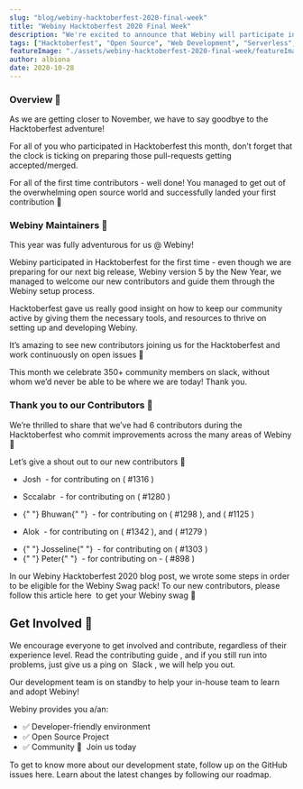 ```yaml
---
slug: "blog/webiny-hacktoberfest-2020-final-week"
title: "Webiny Hacktoberfest 2020 Final Week"
description: "We're excited to announce that Webiny will participate in Hacktoberfest for the first time! 🚀"
tags: ["Hacktoberfest", "Open Source", "Web Development", "Serverless", "Reactjs"]
featureImage: "./assets/webiny-hacktoberfest-2020-final-week/featureImage.png"
author: albiona
date: 2020-10-28
---
```


### Overview 🔎

As we are getting closer to November, we have to say goodbye to the Hacktoberfest adventure!

For all of you who participated in Hacktoberfest this month, don’t forget that the clock is ticking on preparing those pull-requests getting accepted/merged.

For all of the first time contributors - well done! You managed to get out of the overwhelming open source world and successfully landed your first contribution 👏

### Webiny Maintainers 🚧

This year was fully adventurous for us @ Webiny!

Webiny participated in Hacktoberfest for the first time - even though we are preparing for our next big release, Webiny version 5 by the New Year, we managed to welcome our new contributors and guide them through the Webiny setup process.

Hacktoberfest gave us really good insight on how to keep our community active by giving them the necessary tools, and resources to thrive on setting up and developing Webiny.

It’s amazing to see new contributors joining us for the Hacktoberfest and work continuously on open issues 🎉

This month we celebrate 350+ community members on slack, without whom we’d never be able to be where we are today! Thank you.

### Thank you to our Contributors 🧡

We’re thrilled to share that we’ve had 6 contributors during the Hacktoberfest who commit improvements across the many areas of Webiny 🎉

Let’s give a shout out to our new contributors 👏

- <ExternalLink href="https://github.com/jmakhack"> Josh </ExternalLink> - for contributing on (
  <ExternalLink href="https://github.com/webiny/webiny-js/pull/1316"> #1316 </ExternalLink>)

- <ExternalLink href="https://github.com/sccalabr"> Sccalabr </ExternalLink> - for contributing on (
  <ExternalLink href="https://github.com/webiny/webiny-js/pull/1280">#1280 </ExternalLink>)

- <ExternalLink href="https://github.com/BhuwanChandra">
    {" "}
    Bhuwan{" "}
  </ExternalLink> - for contributing on (
  <ExternalLink href="https://github.com/webiny/webiny-js/pull/1298"> #1298 </ExternalLink>), and (
  <ExternalLink href="https://github.com/webiny/webiny-js/issues/1125"> #1125 </ExternalLink>)

- <ExternalLink href="https://github.com/aloks98"> Alok </ExternalLink> - for contributing on (
  <ExternalLink href="https://github.com/webiny/webiny-js/pull/1321"> #1342 </ExternalLink>), and (
  <ExternalLink href="https://github.com/webiny/webiny-js/pull/1279">#1279 </ExternalLink>)

- <ExternalLink href="https://github.com/josselineperdomo">
    {" "}
    Josseline{" "}
  </ExternalLink> - for contributing on (
  <ExternalLink href="https://github.com/webiny/webiny-js/pull/1303"> #1303 </ExternalLink>)

- <ExternalLink href="https://github.com/peterjgrainger">
    {" "}
    Peter{" "}
  </ExternalLink> - for contributing on - (
  <ExternalLink href="https://github.com/webiny/webiny-js/issues/898"> #898 </ExternalLink>)

In our Webiny Hacktoberfest 2020 blog post, we wrote some steps in order to be eligible for the Webiny Swag pack! To our new contributors, please follow <ExternalLink href="https://www.webiny.com/blog/webiny-hacktoberfest-2020?utm_source=Webiny-blog&utm_medium=webiny-blog&utm_campaign=webiny-daily-posts-oct-26&utm_content=webiny-hacktoberfest-final-week-blog&utm_term=W00291">this article here </ExternalLink> to get your Webiny swag 🚀

## Get Involved 🤝

We encourage everyone to get involved and contribute, regardless of their experience level. Read the <ExternalLink href="https://github.com/webiny/webiny-js/blob/master/docs/CONTRIBUTING.md?utm_source=Webiny-blog&utm_medium=webiny-github-contributing-doc&utm_campaign=webiny-weekly-updates-oct-12&utm_content=webiny-github-contributing-doc&utm_term=W00191">contributing guide </ExternalLink>, and if you still run into problems, just give us a ping on <ExternalLink href="http://webiny.com/slack?utm_source=Webiny-blog&utm_medium=webiny-website&utm_campaign=webiny-weekly-updates-blog-oct-26&utm_content=webiny-slack-community&utm_term=W00274"> Slack </ExternalLink>, we will help you out.

Our development team is on standby to help your in-house team to learn and adopt Webiny!

Webiny provides you a/an:

- ✅ Developer-friendly environment
- ✅ Open Source Project
- ✅ Community 💛 <ExternalLink href="http://webiny.com/slack?utm_source=Webiny-blog&utm_medium=webiny-blog&utm_campaign=webiny-weekly-updates-blog-oct-19&utm_content=webiny-slack-community&utm_term=W00234"> Join us today </ExternalLink>

To get to know more about our development state, follow up on the <ExternalLink href="https://github.com/webiny/webiny-js/issues?utm_source=Webiny-blog&utm_medium=webiny-github&utm_campaign=webiny-daily-posts-oct-26&utm_content=webiny-hacktoberfest-final-week-blog&utm_term=W00293">GitHub issues here</ExternalLink>. Learn about the latest changes by following our <ExternalLink href="https://www.webiny.com/roadmap?utm_source=Webiny-blog&utm_medium=webiny-website&utm_campaign=webiny-daily-posts-oct-26&utm_content=webiny-hacktoberfest-final-week-blog&utm_term=W00294">roadmap</ExternalLink>.
